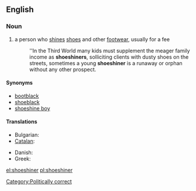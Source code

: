==English==

===Noun===
{{en-noun}}

# a person who [[shine]]s [[shoe]]s and other [[footwear]], usually for a fee
#: ''In the Third World many kids must supplement the meager family income as '''shoeshiners''', solliciting clients with dusty shoes on the streets, sometimes a young '''shoeshiner''' is a runaway or orphan without any other prospect.

====Synonyms====
* [[bootblack]]
* [[shoeblack]]
* [[shoeshine boy]]

====Translations====
{{trans-top|a person who shines shoes and other footwear, usually for a fee}}
* Bulgarian: {{t|bg|ваксаджия|sc=Cyrl}}
* [[Catalan]]: {{t+|ca|enllustrador de sabates|m}}
{{trans-mid}}
* Danish: {{t|da|skopudser|c}}
* Greek: {{t+|el|λούστρος|m|tr=loustros}}
{{trans-bottom}}

[[Category:Politically correct]]

[[el:shoeshiner]]
[[pl:shoeshiner]]